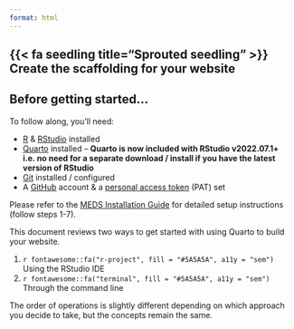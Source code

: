 ```yaml
---
format: html
---
```


## {{< fa seedling title="Sprouted seedling" >}} Create the scaffolding for your website {#create-website-scaffolding}

::: callout-important
## Before getting started...

To follow along, you'll need:

-   [R](https://cloud.r-project.org/){target="_blank"} & [RStudio](https://posit.co/download/rstudio-desktop/#download){target="_blank"} installed 
-   [Quarto](https://quarto.org/docs/get-started/){target="_blank"} installed -- **Quarto is now included with RStudio v2022.07.1+ i.e. no need for a separate download / install if you have the latest version of RStudio**
-   [Git](https://git-scm.com/){target="_blank"} installed / configured
-   A [GitHub](https://github.com/){target="_blank"} account & a [personal access token](https://docs.github.com/en/authentication/keeping-your-account-and-data-secure/managing-your-personal-access-tokens#about-personal-access-tokens){target="_blank"} (PAT) set

Please refer to the [MEDS Installation Guide](https://ucsb-meds.github.io/MEDS-installation-guide/){target="_blank"} for detailed setup instructions (follow steps 1-7).
:::

This document reviews two ways to get started with using Quarto to build your website.

(1) `r fontawesome::fa("r-project", fill = "#5A5A5A", a11y = "sem")` Using the RStudio IDE
(2) `r fontawesome::fa("terminal", fill = "#5A5A5A", a11y = "sem")` Through the command line\

The order of operations is slightly different depending on which approach you decide to take, but the concepts remain the same.